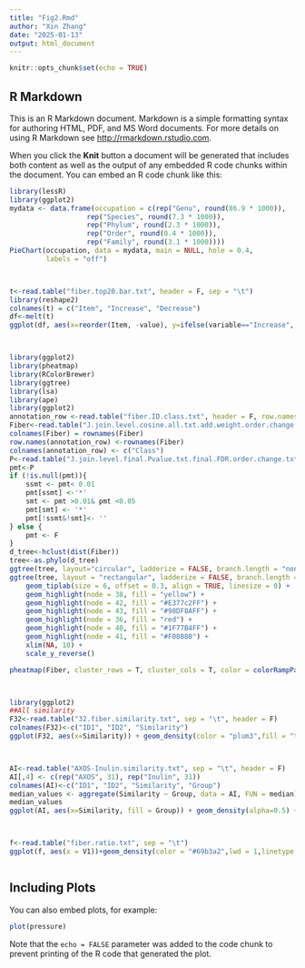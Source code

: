 ---
title: "Fig2.Rmd"
author: "Xin Zhang"
date: "2025-01-13"
output: html_document
---

```{r setup, include=FALSE}
knitr::opts_chunk$set(echo = TRUE)
```

## R Markdown

This is an R Markdown document. Markdown is a simple formatting syntax for authoring HTML, PDF, and MS Word documents. For more details on using R Markdown see <http://rmarkdown.rstudio.com>.

When you click the **Knit** button a document will be generated that includes both content as well as the output of any embedded R code chunks within the document. You can embed an R code chunk like this:

```{r}

library(lessR)
library(ggplot2)
mydata <- data.frame(occupation = c(rep("Genu", round(86.9 * 1000)),
                   rep("Species", round(7.3 * 1000)),
                   rep("Phylum", round(2.3 * 1000)),
                   rep("Order", round(0.4 * 1000)),
                   rep("Family", round(3.1 * 1000))))
PieChart(occupation, data = mydata, main = NULL, hole = 0.4,
         labels = "off")



t<-read.table("fiber.top20.bar.txt", header = F, sep = "\t")
library(reshape2)
colnames(t) = c("Item", "Increase", "Decrease")
df<-melt(t)
ggplot(df, aes(x=reorder(Item, -value), y=ifelse(variable=="Increase", value, -value), fill = variable))+geom_bar(stat = "identity")+coord_flip()+scale_y_continuous(labels = abs, expand = expansion(mult = c(0.1,0.1)))+ylab("Evidence count")+ xlab("Microbe_type") + theme_classic() + theme(axis.text.y = element_text(size =6),axis.title.y  = element_blank()) + ylim(-11, 50)



library(ggplot2)
library(pheatmap)
library(RColorBrewer)
library(ggtree)
library(lsa)
library(ape)
library(ggplot2)
annotation_row <-read.table("fiber.ID.class.txt", header = F, row.names = 1,sep="\t")
Fiber<-read.table("J.join.level.cosine.all.txt.add.weight.order.change.txt", header = T, row.names = 1, sep ="\t")
colnames(Fiber) = rownames(Fiber)
row.names(annotation_row) <-rownames(Fiber)
colnames(annotation_row) <- c("Class")
P<-read.table("J.join.level.final.Pvalue.txt.final.FDR.order.change.txt", sep ="\t", header = T, row.names = 1)
pmt<-P
if (!is.null(pmt)){
    ssmt <- pmt< 0.01
    pmt[ssmt] <-'*'
    smt <- pmt >0.01& pmt <0.05
    pmt[smt] <- '*'
    pmt[!ssmt&!smt]<- ''
} else {
    pmt <- F
}
d_tree<-hclust(dist(Fiber))  
tree<-as.phylo(d_tree)
ggtree(tree, layout="circular", ladderize = FALSE, branch.length = "none") + geom_tiplab2(size=2, offset=0.1)+geom_text(aes(label=node))
ggtree(tree, layout = "rectangular", ladderize = FALSE, branch.length = "none") +
    geom_tiplab(size = 6, offset = 0.3, align = TRUE, linesize = 0) +
    geom_highlight(node = 38, fill = "yellow") +
    geom_highlight(node = 42, fill = "#E377c2FF") +
    geom_highlight(node = 43, fill = "#98DF8AFF") +
    geom_highlight(node = 36, fill = "red") +
    geom_highlight(node = 40, fill = "#1F77B4FF") +
    geom_highlight(node = 41, fill = "#F08080") +
    xlim(NA, 10) +
    scale_y_reverse()

pheatmap(Fiber, cluster_rows = T, cluster_cols = T, color = colorRampPalette(c("navy", "white", "firebrick3"))(100), fontsize = 7, annotation_row = annotation_row, annotation_col = annotation_row,  cutree_rows = 6, cutree_cols = 6, fontsize_col = 12, fontsize_row = 12, legend_labels = 10, clustering_method = "complete", show_rownames = T, display_numbers = pmt)



library(ggplot2)
##All similarity
F32<-read.table("32.fiber.similarity.txt", sep = "\t", header = F)
colnames(F32)<-c("ID1", "ID2", "Similarity")
ggplot(F32, aes(x=Similarity)) + geom_density(color = "plum3",fill = "thistle3", lwd = 1,linetype = 2, alpha=0.5,adjust=1.75) + xlab("Similarity")+ ylab("Density") + theme_classic() + theme(axis.text = element_text(size = 20), legend.text = element_text(size = 20), text = element_text(size = 20)) + annotate("text", x = 0.003, y = 5, label = "Median=0.003", size=7) + geom_vline(xintercept = 0.003, linetype = "dashed") 



AI<-read.table("AXOS-Inulin.similarity.txt", sep = "\t", header = F)
AI[,4] <- c(rep("AXOS", 31), rep("Inulin", 31))
colnames(AI)<-c("ID1", "ID2", "Similarity", "Group") 
median_values <- aggregate(Similarity ~ Group, data = AI, FUN = median)
median_values
ggplot(AI, aes(x=Similarity, fill = Group)) + geom_density(alpha=0.5) + xlab("Similarity")+ ylab("Density") + theme_classic() + theme(legend.position = "top", axis.text = element_text(size = 25), legend.text = element_text(size = 25), text = element_text(size = 25)) + geom_vline(xintercept = 0.03, linetype = "dashed", col = "lightcoral")  + geom_vline(xintercept = 0.06, linetype = "dashed", col = "cyan4")  + annotate("text", x= -0.2, y = 3.5, label = "Median = 0.03", size = 7, col = "lightcoral") +  annotate("text", x= 0.2, y = 3.5, label = "Median = 0.06", size = 7, col = "#20B2AA") 



f<-read.table("fiber.ratio.txt", sep = "\t")
ggplot(f, aes(x = V1))+geom_density(color = "#69b3a2",lwd = 1,linetype = 2,fill="#69b3a2",alpha=0.5,adjust=1.75)+annotate("segment",x = 1.51, xend = 1.51, y = 2, yend = 0, colour = "#66CC66", linetype="solid",size=1)+annotate("text", x = 1.51, y = 2, label = "Observed=1.51", size=5) + xlab("Ratio of coherent to incoherent")+ ylab("Probability density")+ annotate("text", x = 1.11, y = 13.5, label = "Median=1.11", size=5)+theme(axis.title.x= element_text(size = 13), axis.title.y = element_text(size = 13), panel.grid.major = element_blank(),panel.grid.minor = element_blank(), axis.text = element_text(size = 12)) + theme_classic()  +  geom_vline(xintercept = 1.11, linetype = "dashed")



```

## Including Plots

You can also embed plots, for example:

```{r pressure, echo=FALSE}
plot(pressure)
```

Note that the `echo = FALSE` parameter was added to the code chunk to prevent printing of the R code that generated the plot.
